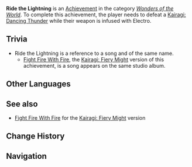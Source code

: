 {{Achievement Infobox
|title        = 
|id           = 82107
|order id     = 2108
|category     = Wonders of the World
|description  = Defeat a [[Kairagi: Dancing Thunder]] while their weapon is infused with Electro.
|requirements = 
|primogems    = 5
|tracking     = 
|hidden       = 1
|topic        = Kairagi: Dancing Thunder
|type         = Exploration
}}
'''Ride the Lightning''' is an [[Achievement]] in the category ''[[Wonders of the World]]''. To complete this achievement, the player needs to defeat a [[Kairagi: Dancing Thunder]] while their weapon is infused with Electro.

==Trivia==
* Ride the Lightning is a reference to a {{w|Metallica}} song and {{w|Ride the Lightning|studio album}} of the same name.
** [[Fight Fire With Fire]], the [[Kairagi: Fiery Might]] version of this achievement, is a song appears on the same studio album.

<!--
==Video Guides==
{{EVT
|video1   = 
|caption1 = 
}}-->
==Other Languages==
{{Other Languages
|en      = Ride the Lightning
|zhs     = 遇雷切雷
|zhs_rm  = Yù Léi Qiè Léi
|zht     = 遇雷切雷
|zht_rm  = Yù Léi Qiè Léi
|zh_tl   = Encounter the Thunder, Slice the Thunder
|ja      = 雷を斬る
|ja_rm   = Kaminari wo Kiru
|ja_tl   = Slice the Thunder
|ko      = 번개에는 번개로
|ko_rm   = Beongaeeneun Beongaero
|ko_tl   = Lightning to Lightning
|es      = Trueno con trueno
|es_tl   = 
|fr      = Éclair vs éclair
|fr_tl   = Lightning vs. Lightning
|ru      = Оседлать молнию
|ru_tl   = Ride the Lightning
|th      = สายฟ้าฟาดก็ต้องตัดสายสายฟ้า
|th_rm   = 
|th_tl   = 
|vi      = Gặp Lôi Cắt Lôi
|vi_tl   = 
|de      = Geschnittener Blitz
|de_tl   = Sliced Lightning
|id      = Mengendarai Petir
|id_tl   = Riding Lightning
|pt      = Cavalgue no Relâmpago
|pt_tl   = 
}}

==See also==
* [[Fight Fire With Fire]] for the [[Kairagi: Fiery Might]] version

==Change History==
{{Change History|2.0}}
<!--
==References==
{{Reflist}}
-->
==Navigation==
{{Achievement Navbox|Wonders of the World|Exploration}}